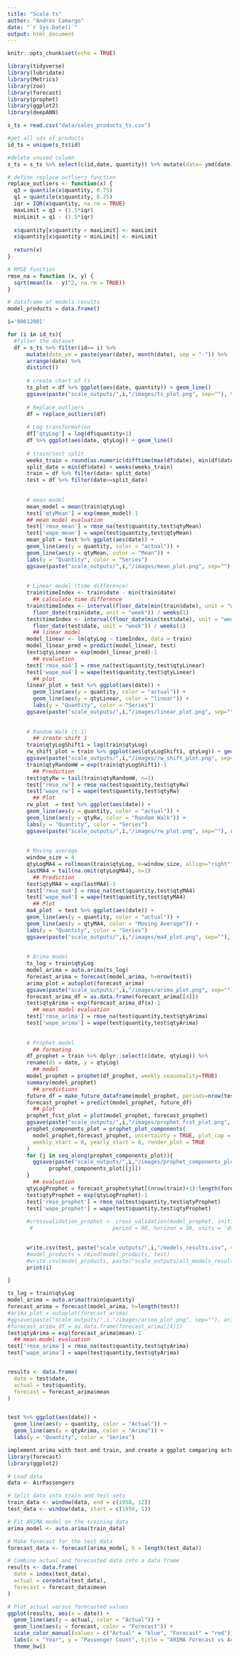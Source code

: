 ```yaml
---
title: "Scale ts"
author: "Andrés Camargo"
date: "`r Sys.Date()`"
output: html_document
---
```


```r
knitr::opts_chunk$set(echo = TRUE)
```

```r
library(tidyverse)
library(lubridate)
library(Metrics)
library(zoo)
library(forecast)
library(prophet)
library(ggplot2)
library(deepANN)

s_ts = read.csv("data/sales_products_ts.csv")
```

```r
#get all ids of products
id_ts = unique(s_ts$id)

#delete unused column
s_ts = s_ts %>% select(c(id,date, quantity)) %>% mutate(date= ymd(date))

# define replace outliers function
replace_outliers <- function(x) {
  q3 = quantile(x$quantity, 0.75)
  q1 = quantile(x$quantity, 0.25)
  iqr = IQR(x$quantity, na.rm = TRUE)
  maxLimit = q3 + (1.5*iqr)
  minLimit = q1 - (1.5*iqr)
  
  x$quantity[x$quantity > maxLimit] <- maxLimit
  x$quantity[x$quantity < minLimit] <- minLimit
  
  return(x)
}

# RMSE function
rmse_na = function (x, y) {
  sqrt(mean((x - y)^2, na.rm = TRUE))
}

# dataframe of models results
model_products = data.frame()
```

```r
i='00612001'

```


```r

for (i in id_ts){
  #filter the dataset
  df = s_ts %>% filter(id== i) %>% 
      mutate(date_ym = paste(year(date), month(date), sep = "-")) %>% 
      arrange(date) %>% 
      distinct()
      
      # create chart of ts
      ts_plot = df %>% ggplot(aes(date, quantity)) + geom_line()
      ggsave(paste("scale_outputs/",i,"/images/ts_plot.png", sep=""), ts_plot)
      
      # Replace outliers
      df = replace_outliers(df)
      
      # Log transformation
      df['qtyLog'] = log(df$quantity+1)
      df %>% ggplot(aes(date, qtyLog)) + geom_line()
      
      # train/test split
      weeks_train = round(as.numeric(difftime(max(df$date), min(df$date), unit="weeks"))*0.7)
      split_date = min(df$date) + weeks(weeks_train)  
      train = df %>% filter(date< split_date)
      test = df %>% filter(date>=split_date)
      
      
      # mean model
      mean_model = mean(train$qtyLog)
      test['qtyMean'] = exp(mean_model)-1
      ## mean model evaluation
      test['rmse_mean'] = rmse_na(test$quantity,test$qtyMean)
      test['wape_mean'] = wape(test$quantity,test$qtyMean)
      mean_plot = test %>% ggplot(aes(date)) + 
      geom_line(aes(y = quantity, color = "actual")) +
      geom_line(aes(y = qtyMean, color = "Mean")) +
      labs(y = "Quantity", color = "Series")
      ggsave(paste("scale_outputs/",i,"/images/mean_plot.png", sep=""), mean_plot)
      
      
      # Linear model (time difference)
      train$timeIndex <- train$date - min(train$date)
        ## calculate time difference
      train$timeIndex <- interval(floor_date(min(train$date), unit = "week"), 
        floor_date(train$date, unit = "week")) / weeks(1)
      test$timeIndex <- interval(floor_date(min(test$date), unit = "week"), 
        floor_date(test$date, unit = "week")) / weeks(1)
        ## linear model
      model_linear <- lm(qtyLog ~ timeIndex, data = train)
      model_linear_pred = predict(model_linear, test)
      test$qtyLinear = exp(model_linear_pred)-1
        ## evaluation
      test['rmse_ma4'] = rmse_na(test$quantity,test$qtyLinear)
      test['wape_ma4'] = wape(test$quantity,test$qtyLinear)
        ## plot
      linear_plot = test %>% ggplot(aes(date)) + 
        geom_line(aes(y = quantity, color = "actual")) +
        geom_line(aes(y = qtyLinear, color = "linear")) +
        labs(y = "Quantity", color = "Series")
      ggsave(paste("scale_outputs/",i,"/images/linear_plot.png", sep=""), linear_plot)
      
      
      # Random Walk (t-1)
        ## create shift 1
      train$qtyLogShift1 = lag(train$qtyLog)
      rw_shift_plot = train %>% ggplot(aes(qtyLogShift1, qtyLog)) + geom_point()
      ggsave(paste("scale_outputs/",i,"/images/rw_shift_plot.png", sep=""), rw_shift_plot)
      train$qtyRandomW = exp(train$qtyLogShift1)-1
        ## Prediction
      test$qtyRw = tail(train$qtyRandomW, n=1)
      test['rmse_rw'] = rmse_na(test$quantity,test$qtyRw)
      test['wape_rw'] = wape(test$quantity,test$qtyRw)
        ## Plot
      rw_plot  = test %>% ggplot(aes(date)) + 
      geom_line(aes(y = quantity, color = "actual")) +
      geom_line(aes(y = qtyRw, color = "Random Walk")) +
      labs(y = "Quantity", color = "Series")
      ggsave(paste("scale_outputs/",i,"/images/rw_plot.png", sep=""), rw_plot)
      
   
      # Moving average
      window_size = 4
      qtyLogMA4 = rollmean(train$qtyLog, k=window_size, allign="right", fill=NA) 
      lastMA4 = tail(na.omit(qtyLogMA4), n=1)
        ## Prediction
      test$qtyMA4 = exp(lastMA4)-1
      test['rmse_ma4'] = rmse_na(test$quantity,test$qtyMA4)
      test['wape_ma4'] = wape(test$quantity,test$qtyMA4)
        ## Plot
      ma4_plot  = test %>% ggplot(aes(date)) + 
      geom_line(aes(y = quantity, color = "actual")) +
      geom_line(aes(y = qtyMA4, color = "Moving Average")) +
      labs(y = "Quantity", color = "Series")
      ggsave(paste("scale_outputs/",i,"/images/ma4_plot.png", sep=""), ma4_plot)
      
      
      # Arima model
      ts_log = train$qtyLog
      model_arima = auto.arima(ts_log)
      forecast_arima = forecast(model_arima, h=nrow(test))
      arima_plot = autoplot(forecast_arima)
      ggsave(paste("scale_outputs/",i,"/images/arima_plot.png", sep=""), arima_plot)
      forecast_arima_df = as.data.frame(forecast_arima[[4]])
      test$qtyArima = exp(forecast_arima_df$x)-1
        ## mean model evaluation
      test['rmse_arima'] = rmse_na(test$quantity,test$qtyArima)
      test['wape_arima'] = wape(test$quantity,test$qtyArima)
      
      
      # Prophet model
        ## formating
      df_prophet = train %>% dplyr::select(c(date, qtyLog)) %>%
      rename(ds = date, y = qtyLog)
        ## model
      model_prophet = prophet(df_prophet, weekly.seasonality=TRUE)
      summary(model_prophet)
        ## predictions
      future_df = make_future_dataframe(model_prophet, periods=nrow(test), freq="week")
      forecast_prophet = predict(model_prophet, future_df)
        ## plot
      prophet_fcst_plot = plot(model_prophet, forecast_prophet)
      ggsave(paste("scale_outputs/",i,"/images/prophet_fcst_plot.png", sep=""), prophet_fcst_plot)
      prophet_components_plot = prophet_plot_components(
        model_prophet,forecast_prophet, uncertainty = TRUE, plot_cap = TRUE,
        weekly_start = 0, yearly_start = 0, render_plot = TRUE
      )
      for (j in seq_along(prophet_components_plot)){
        ggsave(paste("scale_outputs/",i,"/images/prophet_components_plot",j,".png", sep=""),
             prophet_components_plot[[j]])
      }
        ## evaluation
      qtyLogProphet = forecast_prophet$yhat[(nrow(train)+1):length(forecast_prophet$yhat)]
      test$qtyProphet = exp(qtyLogProphet)-1
      test['rmse_prophet'] = rmse_na(test$quantity,test$qtyProphet)
      test['wape_prophet'] = wape(test$quantity,test$qtyProphet)
      
      #crossvalidation_prophet <- cross_validation(model_prophet, initial = 1807, 
       #                         period = 90, horizon = 30, units = 'days')

      
      write.csv(test, paste("scale_outputs/",i,"/models_results.csv", sep=""))
      #model_products = rbind(model_products, test)
      #write.csv(model_products, paste("scale_outputs/all_models_results.csv", sep=""))
      print(i)

}

```

```r

ts_log = train$qtyLog
model_arima = auto.arima(train$quantity)
forecast_arima = forecast(model_arima, h=length(test))
#arima_plot = autoplot(forecast_arima)
#ggsave(paste("scale_outputs/",i,"/images/arima_plot.png", sep=""), arima_plot)
#forecast_arima_df = as.data.frame(forecast_arima[[4]])
test$qtyArima = exp(forecast_arima$mean)-1
  ## mean model evaluation
test['rmse_arima'] = rmse_na(test$quantity,test$qtyArima)
test['wape_arima'] = wape(test$quantity,test$qtyArima)


results <- data.frame(
  date = test$date,
  actual = test$quantity,
  forecast = forecast_arima$mean
)


test %>% ggplot(aes(date)) + 
  geom_line(aes(y = quantity, color = "Actual")) +
  geom_line(aes(y = qtyArima, color = "Arima")) +
  labs(y = "Quantity", color = "Series")

```


```r
implement arima with test and train, and create a ggplot comparing actual versus forcasts
library(forecast)
library(ggplot2)

# Load data
data <- AirPassengers

# Split data into train and test sets
train_data <- window(data, end = c(1958, 12))
test_data <- window(data, start = c(1959, 1))

# Fit ARIMA model on the training data
arima_model <- auto.arima(train_data)

# Make forecast for the test data
forecast_data <- forecast(arima_model, h = length(test_data))

# Combine actual and forecasted data into a data frame
results <- data.frame(
  date = index(test_data),
  actual = coredata(test_data),
  forecast = forecast_data$mean
)

# Plot actual versus forecasted values
ggplot(results, aes(x = date)) +
  geom_line(aes(y = actual, color = "Actual")) +
  geom_line(aes(y = forecast, color = "Forecast")) +
  scale_color_manual(values = c("Actual" = "blue", "Forecast" = "red")) +
  labs(x = "Year", y = "Passenger Count", title = "ARIMA Forecast vs Actual") +
  theme_bw()


```

